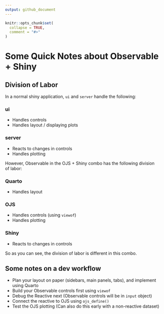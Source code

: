 ```yaml
---
output: github_document
---
```


<!-- README.md is generated from README.Rmd. Please edit that file -->

```r
knitr::opts_chunk$set(
  collapse = TRUE,
  comment = "#>"
)
```

# Some Quick Notes about Observable + Shiny

<!-- badges: start -->
<!-- badges: end -->

## Division of Labor

In a normal shiny application, `ui` and `server` handle the following:

### ui

- Handles controls
- Handles layout / displaying plots

### server

- Reacts to changes in controls
- Handles plotting

However, Observable in the OJS + Shiny combo has the following division of labor:

### Quarto

- Handles layout

### OJS

- Handles controls (using `viewof`)
- Handles plotting

### Shiny

- Reacts to changes in controls

So as you can see, the division of labor is different in this combo.

## Some notes on a dev workflow

- Plan your layout on paper (sidebars, main panels, tabs), and implement using Quarto
- Build your Observable controls first using `viewof`
- Debug the Reactive next (Observable controls will be in `input` object)
- Connect the reactive to OJS using `ojs_define()`
- Test the OJS plotting (Can also do this early with a non-reactive dataset)